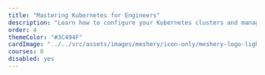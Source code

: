 ```yaml
---
title: "Mastering Kubernetes for Engineers"
description: "Learn how to configure your Kubernetes clusters and manage the lifecycle of your workloads"
order: 4
themeColor: "#3C494F"
cardImage: "../../src/assets/images/meshery/icon-only/meshery-logo-light.webp"
courses: 0
disabled: yes
---
```


<!--
  This file is only used to render the courses list within a learning path.
  Check the Learn-Layer5 folder under src/sections/, src/templates for more understanding of how the data is used
-->
